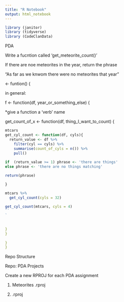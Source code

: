 ```yaml
---
title: "R Notebook"
output: html_notebook
---
```


```r
library (janitor)
library (tidyverse)
library (CodeClanData)
```

PDA

Write a fucntion called 'get_meteorite_count()'

If there are noe meteorites in the year, return the phrase

"As far as we knwom there were no meteorites that year"

<- funtion() {


in general:

f <- function(df, year_or_something_else) {



*give a function a 'verb' name


get_count_of_x <- function(df, thing_I_want_to_count) {
 
 
```r

mtcars
get_cyl_count <- function(df, cyls){
  return_value <- df %>%
    filter(cyl == cyls) %>% 
    summarise(count_of_cyls = n()) %>% 
    pull()
  
if  (return_value >= 1) phrase <- 'there are things'
else phrase <- 'there are no things matching'

return(phrase)

}

mtcars %>% 
  get_cyl_count(cyls = 32)

get_cyl_count(mtcars, cyls = 4)
``
`
 
 
}
}
  
}
}
```

Repo Structure

Repo: PDA Projects

Create a new RPROJ for each PDA assignment

1. Meteorites
.rproj

2.
.rproj